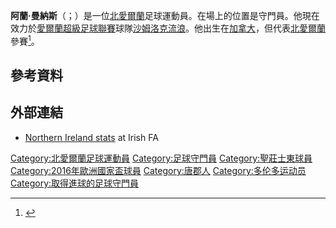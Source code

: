 {{noteTA
|G1=football
|G2=SPL
|1=zh:曼納斯;zh-hans:曼纳斯;zh-hk:文路斯;
|2=zh-hans:沙姆洛克流浪; zh-hk:沙洛克流浪;  zh-tw: 沙姆洛克流浪者;
}}

'''阿蘭·曼納斯'''（{{lang-en|Alan Mannus}}；{{bd|1982年|5月19日}}）是一位[[北愛爾蘭|北愛爾蘭]]足球運動員。在場上的位置是守門員。他現在效力於[[愛爾蘭超級足球聯賽|愛爾蘭超級足球聯賽]]球隊[[沙姆洛克流浪足球俱乐部|沙姆洛克流浪]]。他出生在[[加拿大|加拿大]]，但代表[[北愛爾蘭足球代表隊|北愛爾蘭]]參賽<ref>{{cite web |title= Character of class act Mannus has the final say| work=Steven Beacom / belfasttelegraph.co.uk | url=http://www.belfasttelegraph.co.uk/sport/football/article2519363.ece | accessdate=5 June 2007 }}</ref>。

==參考資料==
{{Reflist}}

==外部連結==
*[https://web.archive.org/web/20121014093127/http://www.irishfa.com/international/squad-profiles/profile/2243/alan-mannus Northern Ireland stats] at Irish FA

{{2016年歐洲國家盃北愛爾蘭參賽名單}}

{{DEFAULTSORT:Mannus, Alan}}
[[Category:北愛爾蘭足球運動員|Category:北愛爾蘭足球運動員]]
[[Category:足球守門員|Category:足球守門員]]
[[Category:聖莊士東球員|Category:聖莊士東球員]]
[[Category:2016年歐洲國家盃球員|Category:2016年歐洲國家盃球員]]
[[Category:唐郡人|Category:唐郡人]]
[[Category:多伦多运动员|Category:多伦多运动员]]
[[Category:取得進球的足球守門員|Category:取得進球的足球守門員]]